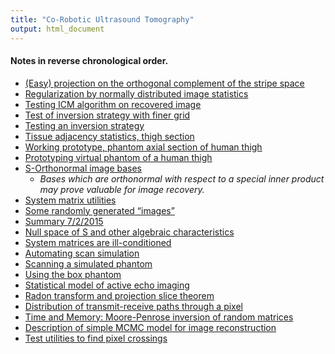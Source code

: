 ```yaml
---
title: "Co-Robotic Ultrasound Tomography"
output: html_document
---
```


#### Notes in reverse chronological order.
* [(Easy) projection on the orthogonal complement of the stripe space](www/proj_on_perp_of_stripes.html)
* [Regularization by normally distributed image statistics](www/inversion_test_3.html)
* [Testing ICM algorithm on recovered image](www/ICM_test.html)
* [Test of inversion strategy with finer grid](www/inversion_test_2.html)
* [Testing an inversion strategy](www/test_smooth.html)
* [Tissue adjacency statistics, thigh section](www/tissue_transitions_thigh.html)
* [Working prototype, phantom axial section of human thigh](www/thigh_working_prototype.html)
* [Prototyping virtual phantom of a human thigh](www/inkscaping.html)
* [S-Orthonormal image bases](www/pix_alternatives.html)
    + *Bases which are orthonormal with respect to a special inner product may prove valuable for image recovery.*
* [System matrix utilities](www/writing_sysmat_utils.html)
* [Some randomly generated "images"](www/random_images.html)
* [Summary 7/2/2015](www/summary_2015_7_2.html)
* [Null space of S and other algebraic characteristics](www/S_kernel_etc.html)
* [System matrices are ill-conditioned](www/ill_conditioned_S.html)
* [Automating scan simulation](www/using_box_scanner.html)
* [Scanning a simulated phantom](www/sim_scan_1.html)
* [Using the box phantom](www/using_box_phantom.html)
* [Statistical model of active echo imaging](www/mcmc_ae.html)
* [Radon transform and projection slice theorem](www/radon_slice.html)
* [Distribution of transmit-receive paths through a pixel](www/distr_lines_thru_pixel.html)
* [Time and Memory: Moore-Penrose inversion of random matrices](www/time_memory_1.html)
* [Description of simple MCMC model for image reconstruction](www/MCMC_model_1.html)
* [Test utilities to find pixel crossings](www/utilTests.html)

